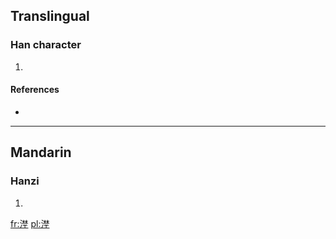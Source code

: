 ==Translingual==

===Han character===
{{Han char|rn=85|rad=水|as=11|sn=14|four=3411<sub>4</sub>|canj=水木木土 (EDDG)}}

# {{defn|Han|sort=水11}}

====References====
* {{Han ref|kx=0646.080|dkj=18144|hdz=31716.050|uh=6F1C|ud=28444|bh=E2B2|bd=58034}}

----

==Mandarin==

===Hanzi===
{{cmn-hanzi|pin=[[yě]] ([[ye3]])|wg=yeh<sup>3</sup>}}

# {{defn|lang=cmn|sort=水11}}

[[fr:漜]]
[[pl:漜]]